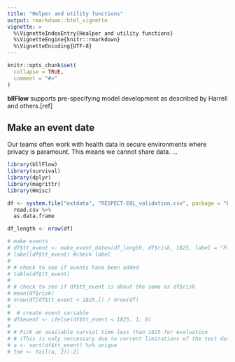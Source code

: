 ```yaml
---
title: "Helper and utility functions"
output: rmarkdown::html_vignette
vignette: >
  %\VignetteIndexEntry{Healper and utility functions}
  %\VignetteEngine{knitr::rmarkdown}
  %\VignetteEncoding{UTF-8}
---
```

  
```r
knitr::opts_chunk$set(
  collapse = TRUE,
  comment = "#>"
)
```
**bllFlow** supports pre-specifying model development as described by Harrell 
and others.[ref]


## Make an event date
Our teams often work with health data in secure environments where privacy is 
paramount. This means we cannot share data. ...
```r
library(bllFlow)
library(survival)
library(dplyr)
library(magrittr)
library(Hmisc)

df <- system.file("extdata", "RESPECT-EOL_validation.csv", package = "bllFlow") %>%
  read.csv %>%
  as.data.frame

df_length <- nrow(df)

# make events
# df$tt_event <- make_event_dates(df_length, df$risk, 1825, label = "FollowUp", units = 'days')
# label(df$tt_event) #check label
# 
# # check to see if events have been added
# table(df$tt_event)
# 
# # check to see if df$tt_event is about the same as df$risk
# mean(df$risk)
# nrow(df[df$tt_event < 1825,]) / nrow(df)
# 
#  # create event variable
# df$event <- ifelse(df$tt_event < 1825, 1, 0)
# 
# # Pick an available survial time less than 1825 for evaluation
# # (This is only neccessary due to current limitations of the test dataset)
# a <- sort(df$tt_event) %>% unique
# toe <- tail(a, 2)[-2]
```